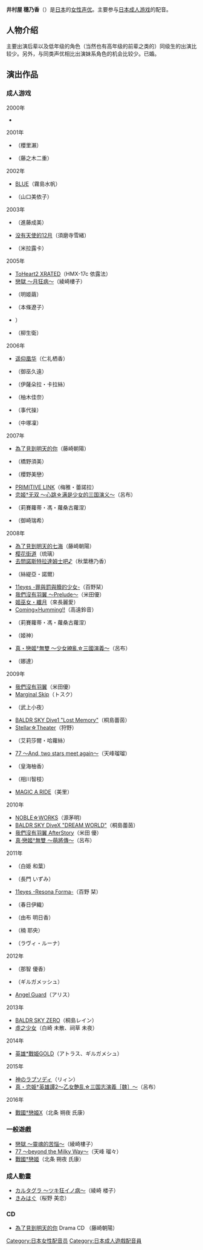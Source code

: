 {{配音員
|姓名= 井村屋 穗乃香
|圖片= 
|尺寸= 
|簡介= 
|原名= 
|外文名= 井村屋 ほのか
|外文= 日文
|羅馬拼音= Imuraya Honoka
|英文名= 
|綽號= {{lang|ja|Mら屋ほのか}}
|藝名= 
|國籍= 
|籍貫= 
|生年= 
|生月= 
|生日= 
|出生地= {{JPN}}
|歿年= 
|歿月= 
|歿日= 
|死沒地= 
|血型= 
|配演語言= [[日語|日語]]
|教育程度= 
|宗教信仰= 
|配偶= 
|出身地= 
|所屬= 
|活躍年代= 2000年 －
|出道作= 
|代表作= 呂布（[[戀姬†無雙|戀姬†無雙]]系列）<br/>桐島蕾茵（[[BALDR_SKY|BALDR SKY]]系列）<br/>須磨寺雪緒（[[沒有天使的12月|沒有天使的12月]]）<br/>藤崎朝陽（[[為了見到明天的你|為了見到明天的你]]）<br/>琉璃（[[櫻花街道|櫻花街道]]）
|網站= 
|其他= 
}}
{{japanese|japanese=井村屋 ほのか|kana=いむらや ほのか|romaji=Imuraya Honoka}}

'''井村屋 穗乃香'''（{{lang-ja|'''井村屋 ほのか'''}}）是[[日本|日本]]的[[女性|女性]][[声优|声优]]。主要参与[[日本成人游戏|日本成人游戏]]的配音。

== 人物介绍 ==
主要出演后辈以及低年级的角色（当然也有高年级的前辈之类的）同级生的出演比较少。另外，与同类声优相比出演妹系角色的机会比较少。已婚。
== 演出作品 ==
=== 成人游戏 ===
;2000年
* {{lang|ja|[[るなシーズン|るなシーズン]]}}

;2001年
* {{lang|ja|[[Angelus_～背徳の序曲～|Angelus ～背徳の序曲～]]}}（櫻里瀨）
* {{lang|ja|[[Rail_way_～ここにある夢～|Rail way ～ここにある夢～]]}}（藤之木二重）

;2002年
* [[BLUE_(游戏)|BLUE]]（霧島水帆）
* {{lang|ja|[[ももこちゃんfor_Me_R_外伝_～指輪にこめた想い～|ももこちゃんfor Me R 外伝 ～指輪にこめた想い～]]}}（山口美依子）

;2003年
* {{lang|ja|[[傷モノの少女_～傷モノの学園・外伝～|傷モノの少女 ～傷モノの学園・外伝～]]}}（進藤成美）
* [[没有天使的12月|没有天使的12月]]（須磨寺雪緒）
* {{lang|ja|[[マージ_〜MARGINAL〜|マージ 〜MARGINAL〜]]}}（米拉露卡）

;2005年
* [[ToHeart2|ToHeart2 XRATED]]（HMX-17c 依露法）
* [[戀獄月狂病|戀獄 ～月狂病～]]（綾崎樓子）
* {{lang|ja|[[脅迫2_～傷に咲く花_鮮血の紅～|脅迫2 ～傷に咲く花 鮮血の紅～]]}}（明姬繭）
* {{lang|ja|[[甘恋天使_～すいーとすいーとえんじぇる～|甘恋天使 ～すいーとすいーとえんじぇる～]]}}（本條遼子）
* {{lang|ja|[[プリンセス小夜曲|プリンセス小夜曲]]（カレン}}）
* {{lang|ja|[[輪(妹)姦_-傷モノの妹-|輪(妹)姦 -傷モノの妹-]]}}（柳生衛）

;2006年
* [[遥仰凰华|遥仰凰华]]（仁礼栖香）
* {{lang|ja|[[PP_-ピアニッシモ-（操リ人形ノ輪舞）|PP -ピアニッシモ-（操リ人形ノ輪舞）]]}}（御巫久遠）
* {{lang|ja|[[Horizont_-ホリゾント-|Horizont -ホリゾント-]]}}（伊薩朵拉・卡拉絲）
* {{lang|ja|[[まじかるティーチャー_先生は魔女?|まじかるティーチャー 先生は魔女?]]}}（柚木佳奈）
* {{lang|ja|[[魔ヲ受胎セシ処女ノ苦悦|魔ヲ受胎セシ処女ノ苦悦]]}}（事代操）
* {{lang|ja|[[らぐな☆彡サイエンス|らぐな☆彡サイエンス]]}}（中塚凜）

;2007年
* [[為了見到明天的你|為了見到明天的你]]（藤崎朝陽）
* {{lang|ja|[[ああっお嬢様っ|ああっお嬢様っ]]}}（橋野須美）
* {{lang|ja|[[きみはぐ|きみはぐ]]}}（櫻野美戀）
* [[プリミティブリンク|PRIMITIVE LINK]]（梅雅・蕾諾拉）
* [[恋姬†无双|恋姬†无双 ～心跳☆满是少女的三国演义～]]（呂布）
* {{lang|ja|[[はっぴぃプリンセス|Happy Princess]]}}（莉賽蘿蒂・馮・蘿桑古蘿涅） 
* {{lang|ja|[[牝贄女教師～私は彼の前で跪く～|牝贄女教師～私は彼の前で跪く～]]}}（御崎瑞希） 

;2008年
* [[為了見到明天的你|為了見到明天的七海]]（藤崎朝陽）
* [[樱花街道|樱花街道]]（琉璃）
* [[去問諾斯特拉達姆士吧♪|去問諾斯特拉達姆士吧♪]]（秋葉穗乃香）
* {{lang|ja|[[蒼海の皇女たち|蒼海の皇女たち]]}}（絲緹亞・諾爾）
* [[11eyes_-罪與罰與贖的少女-|11eyes -罪與罰與贖的少女-]]（百野栞）
* [[我們沒有羽翼|我們沒有羽翼 ～Prelude～]]（米田優）
* [[姬巫女・纖月|姬巫女・纖月]]（來長麗愛）
* [[Coming×Humming!!|Coming×Humming!!]]（高遠鈴音）
* {{lang|ja|[[はっぴぃプリンセス|Happy Princess ～Another Fairytale～]]}}（莉賽蘿蒂・馮・蘿桑古蘿涅） 
* {{lang|ja|[[ちぇいすと☆ちぇいすっ！|ちぇいすと☆ちぇいすっ！]]}}（姬神） 
* [[真·戀姬†無雙|真・戀姬†無雙 〜少女繚亂☆三國演義〜]]（呂布）
* {{lang|ja|[[ダンジョンクルセイダーズ2_〜永劫の楽土〜|ダンジョンクルセイダーズ2 〜永劫の楽土〜]]}}（娜達）

;2009年
* [[我們沒有羽翼|我們沒有羽翼]]（米田優）
* [[Marginal_Skip|Marginal Skip]]（トスク）
* {{lang|ja|[[みここ!|みここ!]]}}（武上小夜）
* [[BALDR_SKY|BALDR SKY Dive1 "Lost Memory"]]（桐島蕾茵）
* [[Stellar☆Theater|Stellar☆Theater]]（狩野） 
* {{lang|ja|[[ガチ乙女クインテット|ガチ乙女クインテット]]}}（艾莉莎爾・哈蘿絲） 
* [[77_～And,_two_stars_meet_again～|77 ～And, two stars meet again～]]（天峰瑠瑠） 
* {{lang|ja|[[ヘリオトロープ－それは死に至る神の愛－|ヘリオトロープ－それは死に至る神の愛－]]}}（皇海柚香）
* {{lang|ja|[[メモリア|メモリア]]}}（相川智枝）
* [[MAGIC_A_RIDE|MAGIC A RIDE]]（美里）

;2010年
* [[NOBLE☆WORKS|NOBLE☆WORKS]]（源茅明）
* [[BALDR_SKY|BALDR SKY DiveX "DREAM WORLD"]]（桐島蕾茵）
* [[我們沒有羽翼|我們沒有羽翼 AfterStory]]（米田 優）
* [[真·戀姬†無雙|真·戀姬†無雙 〜萌將傳〜]]（呂布）

;2011年
* {{lang|ja|[[初恋タイムカプセル_〜幼馴染とキャッキャうふふ〜|初恋タイムカプセル 〜幼馴染とキャッキャうふふ〜]]}}（白姫 和葉）
* {{lang|ja|[[relations_sister×sister.|relations sister×sister.]]}}（長門 いずみ）
* [[11eyes_-罪與罰與贖的少女-|11eyes -Resona Forma-]]（百野 栞）
* {{lang|ja|[[未來鄉愁|未來鄉愁]]}}（春日伊織）
* {{lang|ja|[[でりばらっ!|でりばらっ!]]}}（由布 明日香）
* {{lang|ja|[[Strawberry_Nauts|Strawberry Nauts]]}}（楠 耶央）
* {{lang|ja|[[夢みる月のルナルティア|夢みる月のルナルティア]]}}（ラヴィ・ルーナ）

;2012年
* {{lang|ja|[[Friends_(ビジュアルノベル)|Friends]]}}（那智 優香）
* {{lang|ja|[[英雄*戰姫|英雄*戰姫]]}}（ギルガメッシュ）
* [[Angel_Guard|Angel Guard]]（アリス）

;2013年
* [[BALDR_SKY_ZERO|BALDR SKY ZERO]]（桐島レイン）
* [[虛之少女|虛之少女]]（白崎 未散、祠草 未夜）

;2014年
* [[英雄*戰姫GOLD|英雄*戰姫GOLD]]（アトラス、ギルガメシュ）

;2015年
* [[神のラプソディ|神のラプソディ]]（リィン）
* [[真・恋姫†英雄譚2〜乙女艶乱☆三国志演義［魏］〜|真・恋姫†英雄譚2〜乙女艶乱☆三国志演義［魏］〜]]（呂布）

;2016年
*[[戰國†戀姬|戰國†戀姬X]]（北条 朔夜 氏康）

=== 一般遊戲 ===
* [[戀獄月狂病|戀獄 ～靈魂的苦惱～]]（綾崎樓子）
* [[77_～And,_two_stars_meet_again～|77 〜beyond the Milky Way〜]]（天峰 瑠々）
* [[戰國†戀姬|戰國†戀姬]]（北条 朔夜 氏康）

=== 成人動畫 ===
* [[カルタグラ_〜ツキ狂イノ病〜|カルタグラ 〜ツキ狂イノ病〜]]（綾崎 楼子）
* [[きみはぐ|きみはぐ]]（桜野 美恋）

=== CD ===
* [[為了見到明天的你|為了見到明天的你]] Drama CD {{lang|ja|「晴れ、ときどき幸せ」}}（藤崎朝陽）

{{DEFAULTSORT:Imuraya Honoka}}
[[Category:日本女性配音员|Category:日本女性配音员]]
[[Category:日本成人遊戲配音員|Category:日本成人遊戲配音員]]